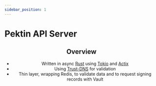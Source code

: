 ```yaml
---
sidebar_position: 1
---
```


# Pektin API Server


<Header name="api" />

## Overview

-   Written in async [Rust](https://www.rust-lang.org/) using [Tokio](https://tokio.rs/) and [Actix](https://actix.rs/)
-   Using [Trust-DNS](https://github.com/bluejekyll/trust-dns) for validation
-   Thin layer, wrapping Redis, to validate data and to request signing records with Vault
